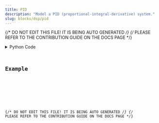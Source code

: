 ```yaml
---
title: PID
description: "Model a PID (proportional-integral-derivative) system."
slug: blocks/dsp/pid
---
```


{/* DO NOT EDIT THIS FILE! IT IS BEING AUTO GENERATED */}
{/* PLEASE REFER TO THE CONTRIBUTION GUIDE ON THE DOCS PAGE */}


<PythonDocsDisplay docstring={docstring} />
<details>
<summary>Python Code</summary>



<Code code={pythonCode} lang="py" wrap theme="dracula" />

[Find this Flojoy Block on GitHub](https://github.com/flojoy-ai/blocks/blob/main/blocks/DSP/PID/PID.py)

</details>

## Example


<GetHelpWidget />


<AppDisplay app={app} blockName="PID" client:visible />


<Example />

{/* DO NOT EDIT THIS FILE! IT IS BEING AUTO GENERATED */}
{/* PLEASE REFER TO THE CONTRIBUTION GUIDE ON THE DOCS PAGE */}
